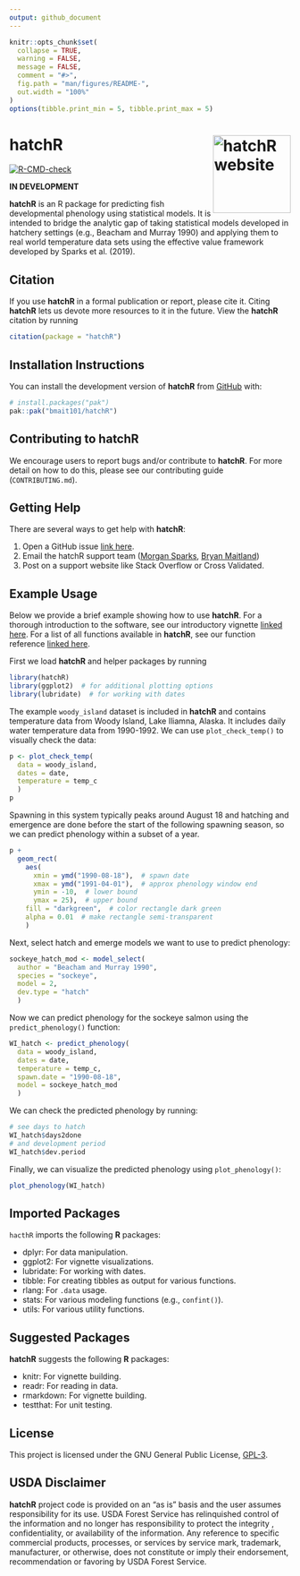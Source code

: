 ```yaml
---
output: github_document
---
```


<!-- README.md is generated from README.Rmd. Please edit that file -->

```r
knitr::opts_chunk$set(
  collapse = TRUE,
  warning = FALSE,
  message = FALSE,
  comment = "#>",
  fig.path = "man/figures/README-",
  out.width = "100%"
)
options(tibble.print_min = 5, tibble.print_max = 5)
```

# hatchR <a href="https://bmait101.github.io/hatchR/"><img src="man/figures/logo.png" align="right" height="139" alt="hatchR website" /></a>

<!-- badges: start -->
[![R-CMD-check](https://github.com/bmait101/hatchR/actions/workflows/R-CMD-check.yaml/badge.svg)](https://github.com/bmait101/hatchR/actions/workflows/R-CMD-check.yaml)
<!-- badges: end -->

**IN DEVELOPMENT**

**hatchR** is an R package for predicting fish developmental phenology using statistical models. It is intended to bridge the analytic gap of taking statistical models developed in hatchery settings (e.g., Beacham and Murray 1990) and applying them to real world temperature data sets using the effective value framework developed by Sparks et al. (2019).

## Citation

If you use **hatchR** in a formal publication or report, please cite it. Citing **hatchR** lets us devote more resources to it in the future. View the **hatchR** citation by running
```r
citation(package = "hatchR")
```

## Installation Instructions

You can install the development version of **hatchR** from [GitHub](https://github.com/) with:

``` r
# install.packages("pak")
pak::pak("bmait101/hatchR")
```

## Contributing to **hatchR**

We encourage users to report bugs and/or contribute to **hatchR**. For more detail on how to do this, please see our contributing guide (`CONTRIBUTING.md`).

## Getting Help

There are several ways to get help with **hatchR**:

1. Open a GitHub issue [link here](https://github.com/bmait101/hatchR/issues).
2. Email the hatchR support team ([Morgan Sparks](morgan.sparks@usda.gov), [Bryan Maitland](bryan.maitland@usda.gov))
3. Post on a support website like Stack Overflow or Cross Validated. 

## Example Usage

Below we provide a brief example showing how to use **hatchR**. For a thorough introduction to the software, see our introductory vignette [linked here](https://bmait101.github.io/hatchR/articles/Introduction.html). For a list of all functions available in **hatchR**, see our function reference [linked here](https://bmait101.github.io/hatchR/reference/index.html).

First we load **hatchR** and helper packages by running

```r
library(hatchR)
library(ggplot2)  # for additional plotting options
library(lubridate)  # for working with dates
```

The example `woody_island` dataset is included in **hatchR** and contains temperature data from Woody Island, Lake Iliamna, Alaska. It includes daily water temperature data from 1990-1992. We can use `plot_check_temp()` to visually check the data:

```r
p <- plot_check_temp(
  data = woody_island,
  dates = date, 
  temperature = temp_c
  )
p
```

Spawning in this system typically peaks around August 18 and hatching and emergence are done before the start of the following spawning season, so we can predict phenology within a subset of a year. 

```r
p + 
  geom_rect(
    aes(
      xmin = ymd("1990-08-18"),  # spawn date
      xmax = ymd("1991-04-01"),  # approx phenology window end
      ymin = -10,  # lower bound
      ymax = 25),  # upper bound
    fill = "darkgreen",  # color rectangle dark green
    alpha = 0.01  # make rectangle semi-transparent
    ) 
```

Next, select hatch and emerge models we want to use to predict phenology:

```r
sockeye_hatch_mod <- model_select(
  author = "Beacham and Murray 1990", 
  species = "sockeye", 
  model = 2, 
  dev.type = "hatch"
  )
```

Now we can predict phenology for the sockeye salmon using the `predict_phenology()` function:

```r
WI_hatch <- predict_phenology(
  data = woody_island,
  dates = date,
  temperature = temp_c,
  spawn.date = "1990-08-18",
  model = sockeye_hatch_mod
  )
```

We can check the predicted phenology by running:

```r
# see days to hatch
WI_hatch$days2done
# and development period
WI_hatch$dev.period
```

Finally, we can visualize the predicted phenology using `plot_phenology()`:

```r
plot_phenology(WI_hatch)
```


## Imported Packages

`hacthR` imports the following **R** packages:

* dplyr: For data manipulation.
* ggplot2: For vignette visualizations.
* lubridate: For working with dates.
* tibble: For creating tibbles as output for various functions.
* rlang: For `.data` usage.
* stats: For various modeling functions (e.g., `confint()`).
* utils: For various utility functions.

## Suggested Packages

**hatchR** suggests the following **R** packages:

* knitr: For vignette building.
* readr: For reading in data.
* rmarkdown: For vignette building.
* testthat: For unit testing.

## License

This project is licensed under the GNU General Public License, [GPL-3](https://cran.r-project.org/web/licenses/GPL-3).

## USDA Disclaimer

**hatchR** project code is provided on an "as is" basis and the user assumes responsibility for its use. USDA Forest Service has relinquished control of the information and no longer has responsibility to protect the integrity , confidentiality, or availability of the information. Any reference to specific commercial products, processes, or services by service mark, trademark, manufacturer, or otherwise, does not constitute or imply their endorsement, recommendation or favoring by USDA Forest Service. 
